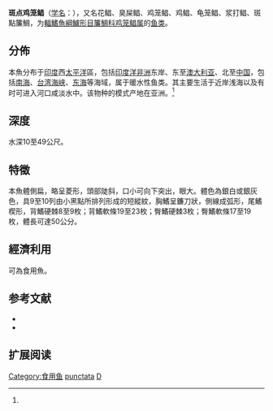 {{Speciesbox
| status = NE
| status_system = IUCN3.1
| image = Drepane punctata (Linnaeus, 1758).jpg
| taxon = Drepane punctata
| authority = [[卡尔·林奈|Linnaeus]], 1758<ref name='id7608'>{{cite web| url =http://www.bioinfo.cn/db05/BjdwSpecies.php?action=view&id=7608| title =斑点鸡笼鲳| work =中国动物物种编目数据库| publisher =中国科学院微生物研究所| author =中国科学院动物研究所| accessdate =2009-04-16| deadurl =yes| archiveurl =https://web.archive.org/web/20160305041824/http://www.bioinfo.cn/db05/BjdwSpecies.php?action=view&id=7608| archivedate =2016-03-05}}</ref>
| synonyms = *''Chaetodon longimanus''<br /><small>Bloch & Schneider, 1801</small>
*''Drepane longimanus''<br /><small>Bloch & Schneider, 1801</small>
}}

'''斑点鸡笼鲳'''（[[学名|学名]]：{{lang|la|''Drepane punctata''}}），又名花鲳、臭屎鲳、鸡笼鲳、鸡鲳、龟笼鲳、浆打鲳、斑點簾鯛，为[[輻鰭魚綱|輻鰭魚綱]][[鱸形目|鱸形目]][[簾鯛科|簾鯛科]][[鸡笼鲳属|鸡笼鲳属]]的[[鱼类|鱼类]]。

==分佈==
本魚分布于[[印度|印度]]西[[太平洋|太平洋]]區，包括[[印度洋|印度洋]][[非洲|非洲]]东岸、东至[[澳大利亚|澳大利亚]]、北至[[中国|中国]]，包括[[南海|南海]]、[[台湾海峡|台湾海峡]]、[[东海|东海]]等海域，属于暖水性鱼类。其主要生活于近岸浅海以及有时可进入河口咸淡水中。该物种的模式产地在亚洲。<ref name='id7608'/>

==深度==
水深10至49公尺。

==特徵==
本魚體側扁，略呈菱形，頭部陡斜，口小可向下突出，眼大。體色為銀白或銀灰色，具9至10列由小黑點所排列形成的短縱紋，胸鰭呈鐮刀狀，側線成弧形，尾鰭楔形，背鰭硬棘8至9枚；背鰭軟條19至23枚；臀鰭硬棘3枚；臀鰭軟條17至19枚，體長可達50公分。

==經濟利用==
可為食用魚。

== 参考文献 ==
{{reflist}}
*{{FishBase_species|genus=Drepane|species=punctata|year=2011|month=12}}
* {{TaiBNET| zh=斑點簾鯛 | id=381643 | binomial=Drepane punctata | authority=Linnaeus, 1758 | var= | accessdate=2013-01-24}}
== 扩展阅读 ==
{{refbegin}}
{{wikispecies-inline|Drepane punctata|斑点鸡笼鲳}}
{{refend}}
{{Taxonbar|from=Q590354}}

[[Category:食用鱼|Category:食用鱼]]
[[Category:鸡笼鲳属|punctata]]
[[Category:1758年描述的魚類|D]]

{{鱸形目小作品}}